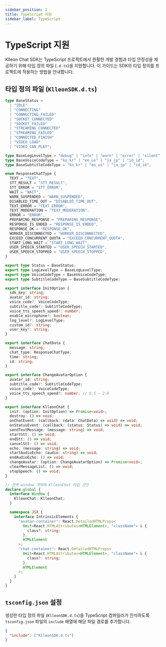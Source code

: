 ```yaml
---
sidebar_position: 2
title: TypeScript 지원
sidebar_label: TypeScript
---
```


# TypeScript 지원

Klleon Chat SDK는 TypeScript 프로젝트에서 원활한 개발 경험과 타입 안정성을 제공하기 위해 타입 정의 파일 (`.d.ts`)을 지원합니다. 이 가이드는 SDK의 타입 정의를 프로젝트에 적용하는 방법을 안내합니다.

## 타입 정의 파일 (`KlleonSDK.d.ts`)

```typescript title="KlleonSDK.d.ts"
type BaseStatus =
  | "IDLE"
  | "CONNECTING"
  | "CONNECTING_FAILED"
  | "SOCKET_CONNECTED"
  | "SOCKET_FAILED"
  | "STREAMING_CONNECTED"
  | "STREAMING_FAILED"
  | "CONNECTED_FINISH"
  | "VIDEO_LOAD"
  | "VIDEO_CAN_PLAY";

type BaseLogLevelType = "debug" | "info" | "warn" | "error" | "silent";
type BaseVoiceCodeType = "ko_kr" | "en_us" | "ja_jp" | "id_id";
type BaseSubtitleCodeType = "ko_kr" | "en_us" | "ja_jp" | "id_id";

enum ResponseChatType {
  TEXT = "TEXT",
  STT_RESULT = "STT_RESULT",
  STT_ERROR = "STT_ERROR",
  WAIT = "WAIT",
  WARN_SUSPENDED = "WARN_SUSPENDED",
  DISABLED_TIME_OUT = "DISABLED_TIME_OUT",
  TEXT_ERROR = "TEXT_ERROR",
  TEXT_MODERATION = "TEXT_MODERATION",
  ERROR = "ERROR",
  PREPARING_RESPONSE = "PREPARING_RESPONSE",
  RESPONSE_IS_ENDED = "RESPONSE_IS_ENDED",
  RESPONSE_OK = "RESPONSE_OK",
  WORKER_DISCONNECTED = "WORKER_DISCONNECTED",
  EXCEED_CONCURRENT_QUOTA = "EXCEED_CONCURRENT_QUOTA",
  START_LONG_WAIT = "START_LONG_WAIT",
  USER_SPEECH_STARTED = "USER_SPEECH_STARTED",
  USER_SPEECH_STOPPED = "USER_SPEECH_STOPPED",
}

export type Status = BaseStatus;
export type LogLevelType = BaseLogLevelType;
export type VoiceCodeType = BaseVoiceCodeType;
export type SubtitleCodeType = BaseSubtitleCodeType;

export interface InitOption {
  sdk_key: string;
  avatar_id: string;
  voice_code?: VoiceCodeType;
  subtitle_code?: SubtitleCodeType;
  voice_tts_speech_speed?: number;
  enable_microphone?: boolean;
  log_level?: LogLevelType;
  custom_id?: string;
  user_key?: string;
}

export interface ChatData {
  message: string;
  chat_type: ResponseChatType;
  time: string;
  id: string;
}

export interface ChangeAvatarOption {
  avatar_id: string;
  subtitle_code?: SubtitleCodeType;
  voice_code?: VoiceCodeType;
  voice_tts_speech_speed?: number; // 0.5 ~ 2.0
}

export interface KlleonChat {
  init: (option: InitOption) => Promise<void>;
  destroy: () => void;
  onChatEvent: (callback: (data: ChatData) => void) => void;
  onStatusEvent: (callback: (status: Status) => void) => void;
  sendTextMessage: (message: string) => void;
  startStt: () => void;
  endStt: () => void;
  cancelStt: () => void;
  echo: (message: string) => void;
  startAudioEcho: (audio: string) => void;
  endAudioEcho: () => void;
  changeAvatar: (option: ChangeAvatarOption) => Promise<void>;
  clearMessageList: () => void;
  stopSpeech: () => void;
}

// 전역 window 객체에 KlleonChat 타입 선언
declare global {
  interface Window {
    KlleonChat: KlleonChat;
  }

  namespace JSX {
    interface IntrinsicElements {
      "avatar-container": React.DetailedHTMLProps<
        Omit<React.HTMLAttributes<HTMLElement>, "className"> & {
          class?: string;
        },
        HTMLElement
      >;
      "chat-container": React.DetailedHTMLProps<
        Omit<React.HTMLAttributes<HTMLElement>, "className"> & {
          class?: string;
        },
        HTMLElement
      >;
    }
  }
}
```

## `tsconfig.json` 설정

생성한 타입 정의 파일 (`KlleonSDK.d.ts`)을 TypeScript 컴파일러가 인식하도록 `tsconfig.json` 파일의 `include` 배열에 해당 파일 경로를 추가합니다.

```json title="tsconfig.json"
{
  "include": ["KlleonSDK.d.ts"]
}
```
